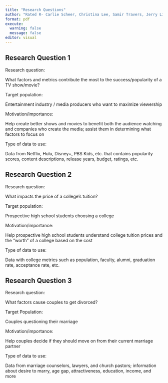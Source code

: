 ```yaml
---
title: "Research Questions"
author: "Rated R- Carlie Scheer, Christina Lee, Samir Travers, Jerry Lin"
format: pdf
execute: 
  warning: false
  message: false
editor: visual
---
```


## Research Question 1

Research question:

What factors and metrics contribute the most to the success/popularity of a TV show/movie?

Target population:

Entertainment industry / media producers who want to maximize viewership

Motivation/importance:

Help create better shows and movies to benefit both the audience watching and companies who create the media; assist them in determining what factors to focus on

Type of data to use:

Data from Netflix, Hulu, Disney+, PBS Kids, etc. that contains popularity scores, content descriptions, release years, budget, ratings, etc.

\pagebreak

## Research Question 2

Research question:

What impacts the price of a college’s tuition?

Target population:

Prospective high school students choosing a college 

Motivation/importance:

Help prospective high school students understand college tuition prices and the “worth” of a college based on the cost 

Type of data to use:

Data with college metrics such as population, faculty, alumni, graduation rate, acceptance rate, etc.

\pagebreak

## Research Question 3

Research question:

What factors cause couples to get divorced?

Target Population:

Couples questioning their marriage

Motivation/importance:

Help couples decide if they should move on from their current marriage partner 

Type of data to use:

Data from marriage counselors, lawyers, and church pastors; information about desire to marry, age gap, attractiveness, education, income, and more

\
